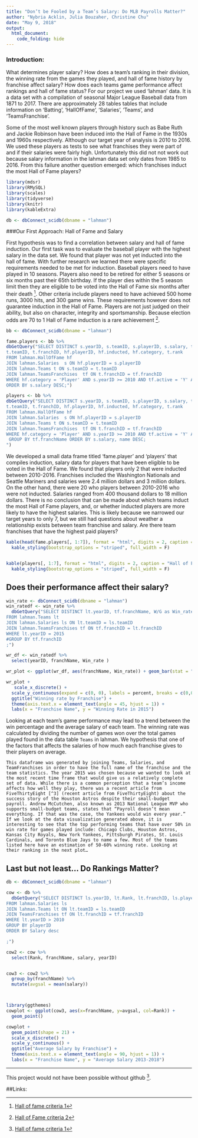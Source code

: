 ```yaml
---
title: "Don’t be Fooled by a Team’s Salary: Do MLB Payrolls Matter?"
author: "Nybria Acklin, Julia Bouzaher, Christine Chu"
date: "May 9, 2018"
output: 
  html_document:
    code_folding: hide
--- 
```

### Introduction: 
What determines player salary? How does a team's ranking in their division, the winning rate from the games they played, and hall of fame history by franchise affect salary? How does each teams game performance affect rankings and hall of fame status? 
For our project we used ‘lahman’ data. It is a data set with a compilation of seasonal Major League Baseball data from 1871 to 2017. There are approximately 28 tables tables that include information on ‘Batting’, ‘HallOfFame’, ‘Salaries’, ‘Teams’, and ‘TeamsFranchise’.

Some of the most well known players through history such as Babe Ruth and Jackie Robinson have been induced into the Hall of Fame in the 1930s and 1960s respectively. Although our target year of analysis is 2010 to 2016. We used these players as tests to see what franchises they were part of and if their salaries were fairly high. Unfortunately this did not not work out because salary information in the lahman data set only dates from 1985 to 2016. From this failure another question emerged: which franchises induct the most Hall of Fame players?
```r

library(mdsr)
library(RMySQL)
library(scales)
library(tidyverse)
library(knitr)
library(kableExtra)

```


```r
db <- dbConnect_scidb(dbname = "lahman")
```
###Our First Approach: Hall of Fame and Salary

First hypothesis was to find a correlation between salary and hall of fame induction. Our first task was to evaluate the baseball player with the highest salary in the data set. We found that player was not yet inducted into the hall of fame. With further research we learned there were specific requirements needed to be met for induction. Baseball players need to have played in 10 seasons. Players also need to be retired for either 5 seasons or six months past their 65th birthday. If the player dies within the 5 season limit then they are eligible to be voted into the Hall of Fame six months after their death [^1]. Other criteria include players need to have achieved 500 home runs, 3000 hits, and 300 game wins. These requirements however does not guarantee induction in the Hall of Fame. Players are not just judged on their ability, but also on character, integrity and sportsmanship. Because election odds are 70 to 1 Hall of Fame induction is a rare achievement [^2].

```r
bb <- dbConnect_scidb(dbname = "lahman")

fame.players <- bb %>%
dbGetQuery("SELECT DISTINCT s.yearID, s.teamID, s.playerID, s.salary, tf.franchID, tf.franchName, tf.active,
t.teamID, t.franchID, hf.playerID, hf.inducted, hf.category, t.rank
FROM lahman.HallOfFame hf 
JOIN lahman.Salaries  s ON hf.playerID = s.playerID 
JOIN lahman.Teams t ON s.teamID = t.teamID 
JOIN lahman.TeamsFranchises  tf ON t.franchID = tf.franchID
WHERE hf.category = 'Player' AND s.yearID >= 2010 AND tf.active = 'Y' AND hf.inducted = 'Y' GROUP BY s.playerID
ORDER BY s.salary DESC;")

players <- bb %>%
dbGetQuery("SELECT DISTINCT s.yearID, s.teamID, s.playerID, s.salary, tf.franchID, tf.franchName, tf.active,
t.teamID, t.franchID, hf.playerID, hf.inducted, hf.category, t.rank
FROM lahman.HallOfFame hf 
JOIN lahman.Salaries  s ON hf.playerID = s.playerID 
JOIN lahman.Teams t ON s.teamID = t.teamID 
JOIN lahman.TeamsFranchises  tf ON t.franchID = tf.franchID
WHERE hf.category = 'Player' AND s.yearID >= 2010 AND tf.active = 'Y' AND hf.inducted = 'N' 
 GROUP BY tf.franchName ORDER BY s.salary, name DESC;
")   

```
We developed a small data frame titled ‘fame.player’ and ‘players’  that compiles induction, salary data for players that have been eligible to be voted in the Hall of Fame. We found that players only 2 that were inducted between 2010-2016. Franchises included the Washington Nationals and Seattle Mariners and salaries were 2.4 million dollars and 3 million dollars. On the other hand, there were 20 who players between 2010-2016 who were not inducted. Salaries ranged from 400 thousand dollars to 18 million dollars. There is no conclusion that can be made about which teams induct the most Hall of Fame players, and, or whether inducted players are more likely to have the highest salaries. This is likely because we narrowed our target years to only 7, but we still had questions about weather a relationship exists between team franchise and salary. Are there team franchises that have the highest paid players?

```r

kable(head(fame.players[, 1:7]), format = "html", digits = 2, caption = "Hall of Fame: Inducted Players Between 2010-2017") %>%
  kable_styling(bootstrap_options = "striped", full_width = F)


kable(players[, 1:7], format = "html", digits = 2, caption = "Hall of Fame: Non-inducted Players Between 2010-2017") %>%
  kable_styling(bootstrap_options = "striped", full_width = F)


```

## Does their performance affect their salary? 
```r
win_rate <- dbConnect_scidb(dbname = "lahman") 
win_ratedf <- win_rate %>% 
  dbGetQuery("SELECT DISTINCT lt.yearID, tf.franchName, W/G as Win_rate
FROM lahman.Teams lt
JOIN lahman.Salaries ls ON lt.teamID = ls.teamID
JOIN lahman.TeamsFranchises tf ON tf.franchID = lt.franchID
WHERE lt.yearID = 2015
#GROUP BY tf.franchID
;")

wr_df <- win_ratedf %>% 
  select(yearID, franchName, Win_rate )

wr_plot <- ggplot(wr_df, aes(franchName, Win_rate)) + geom_bar(stat = "identity", fill = "Green")

wr_plot +
   scale_x_discrete() +
  scale_y_continuous(expand = c(0, 0), labels = percent, breaks = c(0,0.2, 0.4, 0.6, 0.8, 1), limit = c(0,1)) +
  ggtitle("Winning rate by Franchise") + 
  theme(axis.text.x = element_text(angle = 45, hjust = 1)) +
  labs(x = "Franchise Name", y = "Winning Rate in 2015")


```
Looking at each team’s game performance may lead to a trend between the win percentage and the average salary of each team. The winning rate was calculated by dividing the number of games won over the total games played found in the data table `Teams` in lahman. We hypothesis that one of the factors that affects the salaries of how much each franchise gives to their players on average. 

 	This dataframe was generated by joining Teams, Salaries, and TeamFranchises in order to have the full name of the franchise and the team statistics. The year 2015 was chosen because we wanted to look at the most recent time frame that would give us a relatively complete set of data. While there is a common perception that a team’s income affects how well they play, there was a recent article from FiveThirtyEight [^3] (recent article from FiveThirtyEight) about the success story of the Houston Astros despite their small-budget payroll. Andrew McCutchen, also known as 2013 National League MVP who supports small-budget teams, states that “Payroll doesn’t mean everything. If that was the case, the Yankees would win every year.” If we look at the data visualization generated above, it is interesting to see that the top performing teams that have over 50% in win rate for games played include: Chicago Clubs, Houston Astros, Kansas City Royals, New York Yankees, Pittsburgh Pirates, St. Louis Cardinals, and Toronto Blue Jays to name a few. Most of the teams listed here have an estimation of 50-60% winning rate. Looking at their ranking in the next plot… 

## Last but not least... Do Rankings Matter? 

```r
db <- dbConnect_scidb(dbname = "lahman")

cow <- db %>% 
  dbGetQuery("SELECT DISTINCT ls.yearID, lt.Rank, lt.franchID, ls.playerID, ls.salary, tf.franchName
FROM lahman.Salaries ls 
JOIN lahman.Teams lt ON lt.teamID = ls.teamID
JOIN TeamsFranchises tf ON lt.franchID = tf.franchID
WHERE lt.yearID > 2010
GROUP BY playerID
ORDER BY Salary desc

;")

cow2 <- cow %>%
  select(Rank, franchName, salary, yearID)


cow3 <- cow2 %>%
  group_by(franchName) %>%
  mutate(avgsal = mean(salary))



library(ggthemes)
cowplot <- ggplot(cow3, aes(x=franchName, y=avgsal, col=Rank)) +
  geom_point() 

cowplot +
  geom_point(shape = 21) +
  scale_x_discrete() +
  scale_y_continuous() +
  ggtitle("Average Salary by Franchise") + 
  theme(axis.text.x = element_text(angle = 90, hjust = 1)) +
  labs(x = "Franchise Name", y = "Average Salary 2013-2018")
```

--------------------------------------------------------
This project would not have been possible without github [^1].

##Links: 

[^1]: [Hall of fame criteria 1](https://www.baseball-reference.com/bullpen/Hall_of_Fame)
[^2]: [Hall of Fame criteria 2](https://entertainment.howstuffworks.com/baseball-hall-of-fame2.htm)
[^3]: [FiveThirtyEight](https://fivethirtyeight.com/features/dont-be-fooled-by-baseballs-small-budget-success-stories/)
[^_]: [Link to our GitHub Repositoury](https://github.com/christine-chu/MP4)